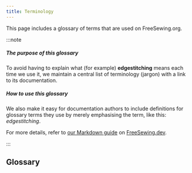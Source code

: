 ```yaml
---
title: Terminology
---
```


This page includes a glossary of terms that are used on FreeSewing.org.

:::note

##### The purpose of this glossary

To avoid having to explain what (for example) __edgestitching__ means each time
we use it, we maintain a central list of terminology (jargon) with a link to
its documentation.

##### How to use this glossary

We also make it easy for documentation authors to include definitions for
glossary terms they use by merely emphasising the term, like this:
_edgestitching_.

For more details, refer to [our Markdown guide](https://freesewing.dev/guides/markdown/jargon) on [FreeSewing.dev](https://freesewing.dev/).

:::

## Glossary 
<TermList />

